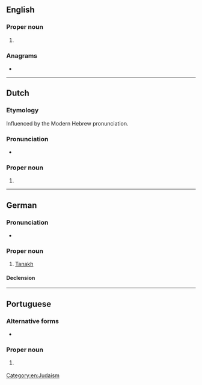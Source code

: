 ==English==

===Proper noun===
{{en-proper noun}}

# {{alternative form of|en|Tanakh}}

===Anagrams===
* {{anagrams|en|a=aachnt|acanth|acanth-}}

[[Category:en:Judaism]]

----

==Dutch==

===Etymology===
Influenced by the Modern Hebrew pronunciation.

===Pronunciation===
* {{audio|nl|Nl-Tanach.ogg|Audio}}

===Proper noun===
{{nl-proper noun|m}}

# {{alternative form of|nl|Tenach}}

----

==German==

===Pronunciation===
* {{audio|de|De-Tanach.ogg|Audio}}

===Proper noun===
{{de-proper noun|m,-}}

# [[Tanakh]]

====Declension====
{{de-ndecl|m,-.sg}}

----

==Portuguese==

===Alternative forms===
* {{l|pt|Tanakh}}

===Proper noun===
{{pt-proper noun|m|g2=f}}

# {{lb|pt|Judaism}} {{l|en|Tanakh}} {{gloss|body of Jewish scripture}}